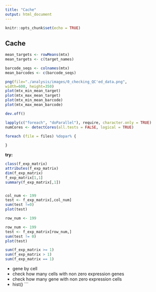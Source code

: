 ```yaml
---
title: "Cache"
output: html_document
---
```


```r
knitr::opts_chunk$set(echo = TRUE)
```

## Cache

```r

mean_targets <- rowMeans(mtx)
mean_targets <- c(target_names)

barcode_seqs <- colnames(mtx)
mean_barcodes <- c(barcode_seqs)

png(file="./analysis/images/0_checking_QC'ed_data.png",
width=600, height=350)
plot(mtx_min_mean_target)
plot(mtx_max_mean_target)
plot(mtx_min_mean_barcode)
plot(mtx_max_mean_barcode)

dev.off()


```



```r
lapply(c("foreach", "doParallel"), require, character.only = TRUE)
numCores <- detectCores(all.tests = FALSE, logical = TRUE)

foreach (file = files) %dopar% {
  
}
```

**try:**
```r
class(f_exp_matrix)
attributes(f_exp_matrix)
dim(f_exp_matrix)
f_exp_matrix[1,1]
summary(f_exp_matrix[,1])


col_num <- 199
test <- f_exp_matrix[,col_num]
sum(test !=0)
plot(test)

row_num <- 199

row_num <- 199
test <- f_exp_matrix[row_num,]
sum(test != 0)
plot(test)

sum(f_exp_matrix >= 1)
sum(f_exp_matrix > 1)
sum(f_exp_matrix == 1)
```

- gene by cell
- check how many cells with non zero expression genes
- check how many gene with non zero expression cells
- hist()
```
